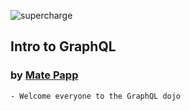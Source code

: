 

<Head>
  <title>Intro to GraphQL</title>
</Head>

![supercharge](https://supercharge.io/assets/logo-d2a1ce45f1c600fd348d21a2ef4174da.svg)

## Intro to GraphQL

### by [Mate Papp](https://twitter.com/matepappp)

```notes
- Welcome everyone to the GraphQL dojo
```
